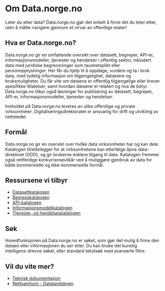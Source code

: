 
# Om Data.norge.no

<Ingress size="xs">Leter du etter data? Data.norge.no gjør det enkelt å finne det du leter etter, uten å måtte navigere gjennom et virvar av offentlige etater!</Ingress>

## Hva er Data.norge.no?

Data.norge.no gir en omfattende oversikt over datasett, begreper, API-er, informasjonsmodeller, tjenester og hendelser i offentlig sektor, inkludert data med juridiske begrensninger som taushetsplikt eller personopplysninger. Her får du hjelp til å oppdage, vurdere og ta i bruk data, med tydelig informasjon om tilgjengelighet, dataeiere og bruksmuligheter. Du får vite om dataene er offentlig tilgjengelige eller krever spesifikke tillatelser, samt hvordan dataene er relatert og hva de betyr. Data.norge.no tilbyr også løsninger for publisering av datasett, begreper, API-er, informasjonsmodeller, tjenester og hendelser.

Innholdet på Data.norge.no leveres av ulike offentlige og private virksomheter. Digitaliseringsdirektoratet er ansvarlig for drift og utvikling av nettstedet.

## Formål

Data.norge.no gir en oversikt over hvilke data virksomheter har og kan dele. Katalogen tilrettelegger for at virksomhetene kan etterfølge åpne data-direktivet (ODD), og gir brukerne enklere tilgang til data. Katalogen fremmer også rettferdige konkurransevilkår ved å muliggjøre gjenbruk av data for både kommersielle og ikke-kommersielle formål.

## Ressursene vi tilbyr

- [Datasettkatalogen](https://data.norge.no/datasets)
- [Begrepskatalogen](https://data.norge.no/concepts)
- [API-katalogen](https://data.norge.no/data-services)
- [Informasjonsmodellkatalogen](https://data.norge.no/information-models)
- [Tjeneste- og hendelseskatalogen](https://data.norge.no/public-services-and-events)

## Søk

Hovedfunksjonen på Data.norge.no er søket, som gjør det mulig å finne den dataen eller informasjonen du ser etter. Du kan bruke det kunstig intelligens-drevne søket, eller standard tekstsøk med avanserte filtre.

## Vil du vite mer?

- [Teknisk dokumentasjon](https://informasjonsforvaltning.github.io/)
- [Nettsamfunn - Datalandsbyen](https://datalandsbyen.norge.no/)
